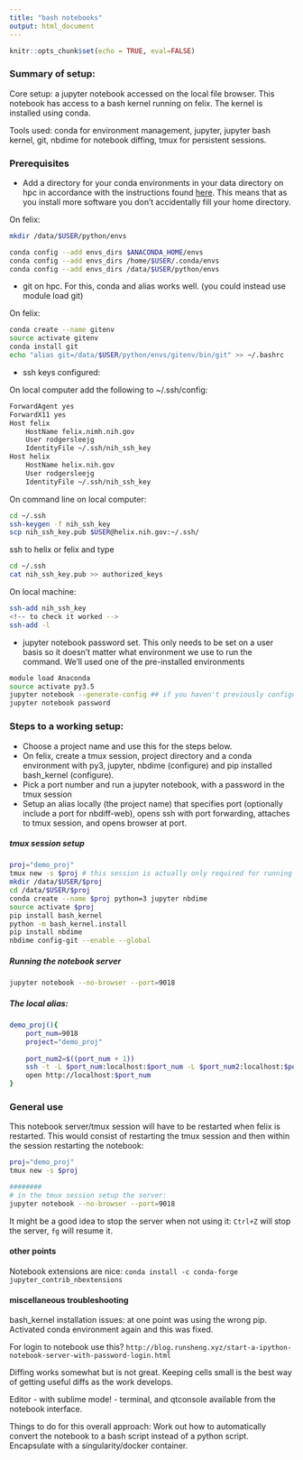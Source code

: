 ```yaml
---
title: "bash notebooks"
output: html_document
---
```


```r
knitr::opts_chunk$set(echo = TRUE, eval=FALSE)
```

### Summary of setup:

Core setup: a jupyter notebook accessed on the local file browser. This notebook has access to a bash kernel running on felix. The kernel is installed using conda.

Tools used: conda for environment management, jupyter, jupyter bash kernel, git, nbdime for notebook diffing, tmux for persistent sessions.

### Prerequisites

+ Add a directory for your conda environments in your data directory on hpc in accordance with the instructions found [here](https://hpc.nih.gov/docs/python.html). This means that as you install more software you don't accidentally fill your home directory.

On felix:
```bash
mkdir /data/$USER/python/envs

conda config --add envs_dirs $ANACONDA_HOME/envs
conda config --add envs_dirs /home/$USER/.conda/envs
conda config --add envs_dirs /data/$USER/python/envs

```


+ git on hpc. For this, conda and alias works well. (you could instead use module load git)

On felix:

```bash
conda create --name gitenv
source activate gitenv
conda install git
echo "alias git=/data/$USER/python/envs/gitenv/bin/git" >> ~/.bashrc
```

+ ssh keys configured:

On local computer add the following to ~/.ssh/config:
```bash
ForwardAgent yes
ForwardX11 yes
Host felix
	HostName felix.nimh.nih.gov
	User rodgersleejg
	IdentityFile ~/.ssh/nih_ssh_key
Host helix
	HostName helix.nih.gov
	User rodgersleejg
	IdentityFile ~/.ssh/nih_ssh_key
```

On command line on local computer:

```bash
cd ~/.ssh
ssh-keygen -f nih_ssh_key
scp nih_ssh_key.pub $USER@helix.nih.gov:~/.ssh/
```

ssh to helix or felix and type
```bash
cd ~/.ssh
cat nih_ssh_key.pub >> authorized_keys
```

On local machine:

```bash
ssh-add nih_ssh_key
<!-- to check it worked -->
ssh-add -l
```




+ jupyter notebook password set. This only needs to be set on a user basis so it doesn't matter what environment we use to run the command. We'll used one of the pre-installed environments

```bash
module load Anaconda
source activate py3.5
jupyter notebook --generate-config ## if you haven't previously configured notebook settings
jupyter notebook password 
```



### Steps to a working setup:

+ Choose a project name and use this for the steps below.
+ On felix, create a tmux session, project directory and a conda environment with py3, jupyter, nbdime (configure) and pip installed bash_kernel (configure).
+ Pick a port number and run a jupyter notebook, with a password in the tmux session 
+ Setup an alias locally (the project name) that specifies port (optionally include a port for nbdiff-web), opens ssh with port forwarding, attaches to tmux session, and opens browser at port.



##### tmux session setup

```bash
proj="demo_proj"
tmux new -s $proj # this session is actually only required for running the notebook
mkdir /data/$USER/$proj
cd /data/$USER/$proj
conda create --name $proj python=3 jupyter nbdime
source activate $proj
pip install bash_kernel
python -m bash_kernel.install
pip install nbdime
nbdime config-git --enable --global
```

##### Running the notebook server

```bash
jupyter notebook --no-browser --port=9018
```

##### The local alias:

```bash
demo_proj(){
    port_num=9018
    project="demo_proj"
    
    port_num2=$((port_num + 1))
    ssh -t -L $port_num:localhost:$port_num -L $port_num2:localhost:$port_num2 felix 'module load tmux;tmux attach -t "'"$project"'"'
    open http://localhost:$port_num
}
```

### General use

This notebook server/tmux session will have to be restarted when felix is restarted. This would consist of restarting the tmux session and then within the session restarting the notebook:

```bash
proj="demo_proj"
tmux new -s $proj

########
# in the tmux session setup the server:
jupyter notebook --no-browser --port=9018
```

It might be a good idea to stop the server when not using it:
`Ctrl+Z` will stop the server, `fg` will resume it.

#### other points

Notebook extensions are nice: `conda install -c conda-forge jupyter_contrib_nbextensions`



#### miscellaneous troubleshooting
bash_kernel installation issues: at one point was using the wrong
pip. Activated conda environment again and this was fixed.



For login to notebook use this?
`http://blog.runsheng.xyz/start-a-ipython-notebook-server-with-password-login.html`

Diffing works somewhat but is not great. Keeping cells small is the best way of getting useful diffs as the work develops.

Editor - with sublime mode! - terminal, and qtconsole available from the notebook interface.

Things to do for this overall approach:
Work out how to automatically convert the notebook to a bash script instead of a python script.
Encapsulate with a singularity/docker container.
